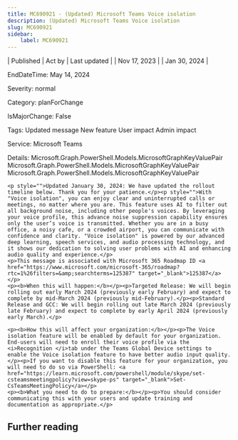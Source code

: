 ```yaml
---
title: MC690921 - (Updated) Microsoft Teams Voice isolation
description: (Updated) Microsoft Teams Voice isolation
slug: MC690921
sidebar:
    label: MC690921
---
```



| Published | Act by | Last updated |
| Nov 17, 2023 |  | Jan 30, 2024 |

EndDateTime: May 14, 2024

Severity: normal

Category: planForChange

IsMajorChange: False

Tags: Updated message New feature User impact Admin impact

Service: Microsoft Teams

Details: Microsoft.Graph.PowerShell.Models.MicrosoftGraphKeyValuePair Microsoft.Graph.PowerShell.Models.MicrosoftGraphKeyValuePair Microsoft.Graph.PowerShell.Models.MicrosoftGraphKeyValuePair

```
<p style="">Updated January 30, 2024: We have updated the rollout timeline below. Thank you for your patience.</p><p style="">With "Voice isolation", you can enjoy clear and uninterrupted calls or meetings, no matter where you are. This feature uses AI to filter out all background noise, including other people's voices. By leveraging your voice profile, this advance noise suppression capability ensures only the user’s voice is transmitted. Whether you are in a busy office, a noisy cafe, or a crowded airport, you can communicate with confidence and clarity. "Voice isolation" is powered by our advanced deep learning, speech services, and audio processing technology, and it shows our dedication to solving user problems with AI and enhancing audio quality and experience.</p>
<p>This message is associated with Microsoft 365 Roadmap ID <a href="https://www.microsoft.com/microsoft-365/roadmap?rtc=1%26filters=&amp;searchterms=125387" target="_blank">125387</a></p>
<p><b>When this will happen:</b></p><p>Targeted Release: We will begin rolling out early March 2024 (previously early February) and expect to complete by mid-March 2024 (previously mid-February).</p><p>Standard Release and GCC: We will begin rolling out late March 2024 (previously late February) and expect to complete by early April 2024 (previously early March).</p>

<p><b>How this will affect your organization:</b></p><p>The Voice isolation feature will be enabled by default for your organization. End-users will need to enroll their voice profile via the <i>Recognition </i>tab under the Teams Global Device settings to enable the Voice isolation feature to have better audio input quality.</p><p>If you want to disable this feature for your organization, you will need to do so via PowerShell: <a href="https://learn.microsoft.com/powershell/module/skype/set-csteamsmeetingpolicy?view=skype-ps" target="_blank">Set-CsTeamsMeetingPolicy</a></p>
<p><b>What you need to do to prepare:</b></p><p>You should consider communicating this with your users and update training and documentation as appropriate.</p>
```

## Further reading

